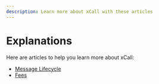 ```yaml
---
description: Learn more about xCall with these articles
---
```


# Explanations

Here are articles to help you learn more about xCall:

* [Message Lifecycle](/explanations/message-lifecycle)
* [Fees](/explanations/fees)